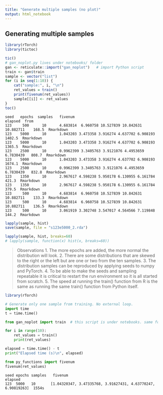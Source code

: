 ```yaml
---
title: "Generate multiple samples (no plot)"
output: html_notebook
---
```


## Generating multiple samples

```r
library(rTorch)
library(tictoc)

tic()
# gan_noplot.py lives under notebooks/ folder
gan <- reticulate::import("gan_noplot")   # import Python script
train <- gan$train
sample <- vector("list")
for (i in seq(1:10)) {
    cat("sample:", i, "\n")
    ret_values = train()
    print(fivenum(ret_values))
    sample[[i]] <- ret_values
}
toc()
```

```
seed   epochs  samples   fivenum                                           elapsed  from
123     500      10      4.683814  6.960758 10.527839 10.842631 10.882711    168.5  Rmarkdown
123    5000      10      1.043203 3.473358 3.916274 4.637702 6.908193       1402.5  Rmarkdown
123    5000      10      1.043203 3.473358 3.916274 4.637702 6.908193       1365.5  Rmarkdown
123    2500      10      0.9962399 3.3405763 3.9121076 4.4953659 6.7830439   808.7  Rmarkdown 
123    5000      10      1.043203 3.473358 3.916274 4.637702 6.908193       1674.1  Rmarkdown
123    2500      10      0.9962399 3.3405763 3.9121076 4.4953659 6.7830439   832.8  Rmarkdown
123    1350      10      2.967617 4.598238 5.950178 6.130955 6.161784        421.3  Rmarkdown
123    1350      10      2.967617 4.598238 5.950178 6.130955 6.161784        379.5  Rmarkdown
123     500      10      4.683814  6.960758 10.527839 10.842631 10.882711    133.3  Rmarkdown
123     500      10      4.683814  6.960758 10.527839 10.842631 10.882711    136.5  Rmarkdown
123     500      10      3.061919 3.302748 3.547017 4.564566 7.119848        144.2  Rmarkdown
```

```r
lapply(sample, hist)
save(sample, file = "s123e5000_2.rda")
```

```r
lapply(sample, hist, breaks=60)
# lapply(sample, function(x) hist(x, breaks=60))
```


> Observations
1. The more epochs are added, the more normal the distribution will look.
2. There are some distributions that are skewed to the right or the left but are one or two from the ten samples.
3. The distribution samples can be reproduced by applying seeds to numpy and PyTorch.
4. To be able to make the seeds and sampling repeatable it is critical to restart the run environment so it is all started from scratch.
5. The speed at running the train() function from R is the same as running the same train() function from Python itself.



```r
library(rTorch)
```



```python
# Generate only one sample from training. No external loop.
import time
t = time.time()

from gan_noplot import train  # this script is under notebooks. same folder.

for i in range(10):
    ret_values = train()
    print(ret_values)

elapsed = time.time() - t
print("Elapsed time (s)\n", elapsed)
```

```python
from py_functions import fivenum
fivenum(ret_values)
```


```
seed epochs samples   fivenum                                                     elapsed
123  5000   10       [1.04320347, 3.47335768, 3.91627431, 4.63770247, 6.90819263]  1554s

```
